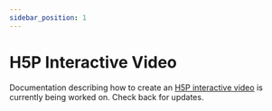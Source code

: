 ```yaml
---
sidebar_position: 1
---
```


# H5P Interactive Video

Documentation describing how to create an [H5P interactive video](https://h5p.org/interactive-video) is currently being worked on. Check back for updates.